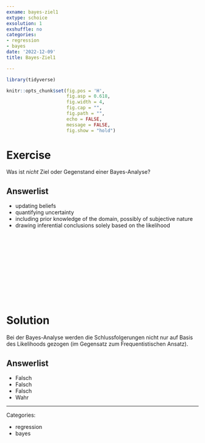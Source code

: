```yaml
---
exname: bayes-ziel1
extype: schoice
exsolution: 1
exshuffle: no
categories:
- regression
- bayes
date: '2022-12-09'
title: Bayes-Ziel1

---
```





```r
library(tidyverse)

```


```r
knitr::opts_chunk$set(fig.pos = 'H',
                      fig.asp = 0.618,
                      fig.width = 4,
                      fig.cap = "", 
                      fig.path = "",
                      echo = FALSE,
                      message = FALSE,
                      fig.show = "hold")
```






# Exercise

Was ist *nicht* Ziel oder Gegenstand einer Bayes-Analyse?

Answerlist
----------
* updating beliefs
* quantifying uncertainty
* including prior knowledge of the domain, possibly of subjective nature
* drawing inferential conclusions solely based on the likelihood




</br>
</br>
</br>
</br>
</br>
</br>
</br>
</br>
</br>
</br>

# Solution

Bei der Bayes-Analyse werden die Schlussfolgerungen nicht nur auf Basis des Likelihoods gezogen (im Gegensatz zum Frequentistischen Ansatz).

Answerlist
----------


* Falsch
* Falsch
* Falsch
* Wahr






---

Categories: 

- regression
- bayes

